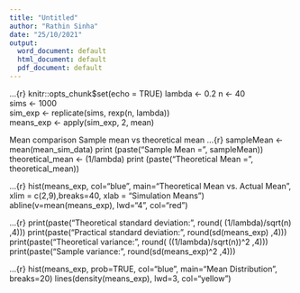 ---
title: "Untitled"
author: "Rathin Sinha"
date: "25/10/2021"
output:
  word_document: default
  html_document: default
  pdf_document: default
---

...{r}
knitr::opts_chunk$set(echo = TRUE)
lambda <- 0.2 
n <- 40  
sims <- 1000  
sim_exp <- replicate(sims, rexp(n, lambda))  
means_exp <- apply(sim_exp, 2, mean)


Mean comparison
Sample mean vs theoretical mean
...{r}
sampleMean <- mean(mean_sim_data)
print (paste("Sample Mean = ", sampleMean))
theoretical_mean <- (1/lambda)
print (paste("Theoretical Mean = ", theoretical_mean))


...{r}
hist(means_exp, col="blue", main="Theoretical Mean vs. Actual Mean", xlim = c(2,9),breaks=40, xlab = "Simulation Means")
abline(v=mean(means_exp), lwd="4", col="red")


...{r}
print(paste("Theoretical standard deviation: ", round( (1/lambda)/sqrt(n) ,4)))
print(paste("Practical standard deviation: ", round(sd(means_exp) ,4))) 
print(paste("Theoretical variance: ", round( ((1/lambda)/sqrt(n))^2 ,4)))
print(paste("Sample variance: ", round(sd(means_exp)^2 ,4)))


...{r}
hist(means_exp, prob=TRUE, col="blue", main="Mean Distribution", breaks=20)
lines(density(means_exp), lwd=3, col="yellow")

